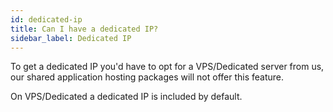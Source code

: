 ```yaml
---
id: dedicated-ip
title: Can I have a dedicated IP?
sidebar_label: Dedicated IP
---
```


To get a dedicated IP you'd have to opt for a VPS/Dedicated server from us, our shared application hosting packages will not offer this feature.

On VPS/Dedicated a dedicated IP is included by default.